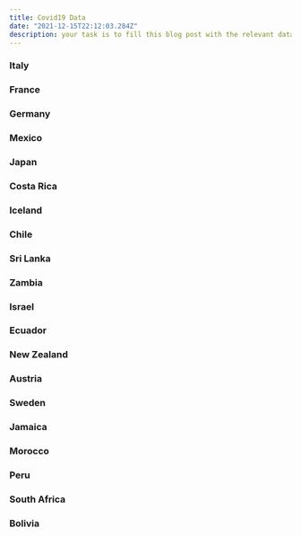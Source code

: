 ```yaml
---
title: Covid19 Data
date: "2021-12-15T22:12:03.284Z"
description: your task is to fill this blog post with the relevant data.
---
```




### Italy
<Covid19Chart country="italy" />

### France
<Covid19Chart country="france" />

### Germany
<Covid19Chart country="germany" />

### Mexico
<Covid19Chart country="mexico" />

### Japan
<Covid19Chart country="japan" />

### Costa Rica
<Covid19Chart country="costa-rica" />

### Iceland
<Covid19Chart country="iceland" />

### Chile
<Covid19Chart country="chile" />

### Sri Lanka
<Covid19Chart country="sri-lanka" />

### Zambia
<Covid19Chart country="zambia" />

### Israel
<Covid19Chart country="israel" />

### Ecuador
<Covid19Chart country="ecuador" />

### New Zealand
<Covid19Chart country="new-zealand" />

### Austria
<Covid19Chart country="austria" />

### Sweden
<Covid19Chart country="sweden" />

### Jamaica
<Covid19Chart country="jamaica" />

### Morocco
<Covid19Chart country="morocco" />

### Peru
<Covid19Chart country="peru" />

### South Africa
<Covid19Chart country="south-africa" />

### Bolivia
<Covid19Chart country="bolivia" />